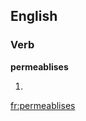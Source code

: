 
==English==

===Verb===
'''permeablises'''

# {{third-person singular of|[[permeablise]]}}

[[fr:permeablises]]